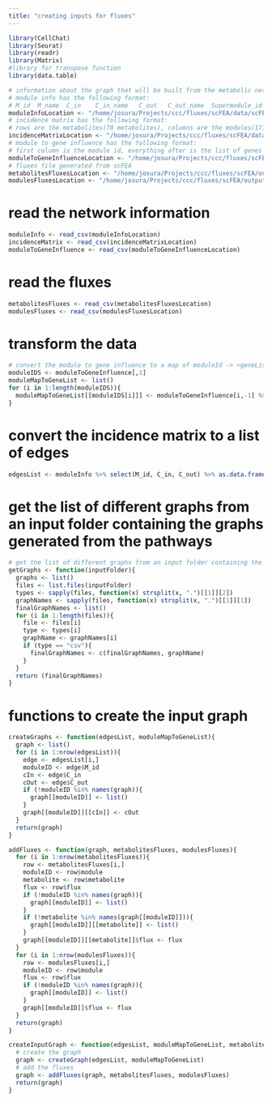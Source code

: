 ```yaml
---
title: "creating inputs for fluxes"
---
```


```r
library(CellChat)
library(Seurat)
library(readr)
library(Matrix)
#library for transpose function
library(data.table)
```

```r
# information about the graph that will be built from the metabolic network
# module info has the following format:
# M_id	M_name	C_in	C_in_name	C_out	C_out_name	Supermodule_id
moduleInfoLocation <- "/home/josura/Projects/ccc/fluxes/scFEA/data/scFEA.M171.mouse.moduleinfo.csv"
# incidence matrix has the following format:
# rows are the metabolites(70 metabolites), columns are the modules(171 modules)
incidenceMatrixLocation <- "/home/josura/Projects/ccc/fluxes/scFEA/data/cmMat_complete_mouse_c70_m168.csv"
# module to gene influence has the following format:
# first column is the module id, everything after is the list of genes that are influenced by the module
moduleToGeneInfluenceLocation <- "/home/josura/Projects/ccc/fluxes/scFEA/data/module_gene_complete_mouse_m168.csv"
# fluxes file generated from scFEA
metabolitesFluxesLocation <- "/home/josura/Projects/ccc/fluxes/scFEA/output/scRNA_6h_metabolites_module168_cell1037_20241014-125629.csv"
modulesFluxesLocation <- "/home/josura/Projects/ccc/fluxes/scFEA/output/scRNA_6h_module168_cell1037_20241014-125629.csv"
```
# read the network information
```r
moduleInfo <- read_csv(moduleInfoLocation)
incidenceMatrix <- read_csv(incidenceMatrixLocation)
moduleToGeneInfluence <- read_csv(moduleToGeneInfluenceLocation)
```

# read the fluxes
```r
metabolitesFluxes <- read_csv(metabolitesFluxesLocation)
modulesFluxes <- read_csv(modulesFluxesLocation)
```

# transform the data
```r
# convert the module to gene influence to a map of moduleId -> <geneList>
moduleIDS <- moduleToGeneInfluence[,1]
moduleMapToGeneList <- list()
for (i in 1:length(moduleIDS)){
  moduleMapToGeneList[[moduleIDS[i]]] <- moduleToGeneInfluence[i,-1] %>% unlist %>% na.omit
}
```
# convert the incidence matrix to a list of edges
```r
edgesList <- moduleInfo %>% select(M_id, C_in, C_out) %>% as.data.frame()
```

# get the list of different graphs from an input folder containing the graphs generated from the pathways 

```r
# get the list of different graphs from an input folder containing the graphs generated from the pathways
getGraphs <- function(inputFolder){
  graphs <- list()
  files <- list.files(inputFolder)
  types <- sapply(files, function(x) strsplit(x, ".")[[1]][2])
  graphNames <- sapply(files, function(x) strsplit(x, ".")[[1]][1])
  finalGraphNames <- list()
  for (i in 1:length(files)){
    file <- files[i]
    type <- types[i]
    graphName <- graphNames[i]
    if (type == "csv"){
      finalGraphNames <- c(finalGraphNames, graphName)
    }
  }
  return (finalGraphNames)
}
```

# functions to create the input graph
```r
createGraphs <- function(edgesList, moduleMapToGeneList){
  graph <- list()
  for (i in 1:nrow(edgesList)){
    edge <- edgesList[i,]
    moduleID <- edge$M_id
    cIn <- edge$C_in
    cOut <- edge$C_out
    if (!moduleID %in% names(graph)){
      graph[[moduleID]] <- list()
    }
    graph[[moduleID]][[cIn]] <- cOut
  }
  return(graph)
}

addFluxes <- function(graph, metabolitesFluxes, modulesFluxes){
  for (i in 1:nrow(metabolitesFluxes)){
    row <- metabolitesFluxes[i,]
    moduleID <- row$module
    metabolite <- row$metabolite
    flux <- row$flux
    if (!moduleID %in% names(graph)){
      graph[[moduleID]] <- list()
    }
    if (!metabolite %in% names(graph[[moduleID]])){
      graph[[moduleID]][[metabolite]] <- list()
    }
    graph[[moduleID]][[metabolite]]$flux <- flux
  }
  for (i in 1:nrow(modulesFluxes)){
    row <- modulesFluxes[i,]
    moduleID <- row$module
    flux <- row$flux
    if (!moduleID %in% names(graph)){
      graph[[moduleID]] <- list()
    }
    graph[[moduleID]]$flux <- flux
  }
  return(graph)
}

createInputGraph <- function(edgesList, moduleMapToGeneList, metabolitesFluxes, modulesFluxes){
  # create the graph
  graph <- createGraph(edgesList, moduleMapToGeneList)
  # add the fluxes
  graph <- addFluxes(graph, metabolitesFluxes, modulesFluxes)
  return(graph)
}
```